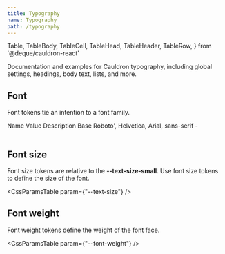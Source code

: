 ```yaml
---
title: Typography
name: Typography
path: /typography
---
```


  Table,
  TableBody,
  TableCell,
  TableHead,
  TableHeader,
  TableRow,
} from '@deque/cauldron-react'

Documentation and examples for Cauldron typography, including global settings, headings, body text, lists, and more.

## Font

Font tokens tie an intention to a font family.

<Table>
  <TableHead>
    <TableRow>
      <TableHeader scope="col">Name</TableHeader>
      <TableHeader scope="col">Value</TableHeader>
      <TableHeader scope="col">Description</TableHeader>
    </TableRow>
  </TableHead>
  <TableBody>
    <TableRow>
      <TableCell>Base</TableCell>
      <TableCell>Roboto', Helvetica, Arial, sans-serif</TableCell>
      <TableCell>-</TableCell>
    </TableRow>
  </TableBody>
</Table>

## Font size

Font size tokens are relative to the <b>--text-size-small</b>. Use font size tokens to define the size of the font.

<CssParamsTable param={"--text-size"} />

## Font weight

Font weight tokens define the weight of the font face.

<CssParamsTable param={"--font-weight"} />